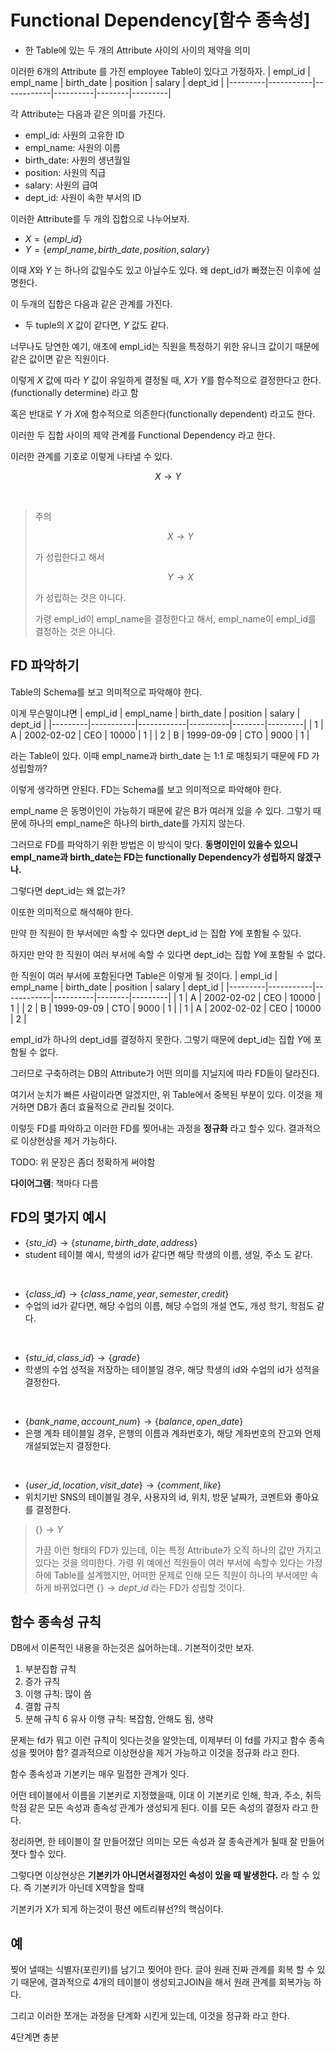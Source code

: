 # Functional Dependency[함수 종속성]
* 한 Table에 있는 두 개의 Attribute 사이의 사이의 제약을 의미


이러한 6개의 Attribute 를 가진 employee Table이 있다고 가정하자.
| empl_id | empl_name | birth_date | position | salary | dept_id |
|---------|-----------|------------|----------|--------|---------|

각 Attribute는 다음과 같은 의미를 가진다.
* empl_id: 사원의 고유한 ID
* empl_name: 사원의 이름
* birth_date: 사원의 생년월일
* position: 사원의 직급
* salary: 사원의 급여
* dept_id: 사원이 속한 부서의 ID

이러한 Attribute를 두 개의 집합으로 나누어보자.
* $X = \{empl\_id\}$
* $Y = \{empl\_name, birth\_date, position, salary\}$

이때 $X$와 $Y$ 는 하나의 값일수도 있고 아닐수도 있다. 왜 dept_id가 빠졌는진 이후에 설명한다.

이 두개의 집합은 다음과 같은 관계를 가진다.
* 두 tuple의 $X$ 값이 같다면, $Y$ 값도 같다.

너무나도 당연한 예기, 애초에 empl_id는 직원을 특정하기 위한 유니크 값이기 때문에 같은 값이면 같은 직원이다.

이렇게 $X$ 값에 따라 $Y$ 값이 <R>유일하게</R> 결정될 때, $X$가 $Y$를 <R>함수적으로 결정한다고 한다.(functionally determine)</R> 라고 함

혹은 반대로 $Y$ 가 $X$에 함수적으로 의존한다(functionally dependent) 라고도 한다.

이러한 두 집합 사이의 제약 관계를 Functional Dependency 라고 한다.

이러한 관계를 기호로 이렇게 나타낼 수 있다.

```math
X \rightarrow Y
```
<br />

> <R>주의</R>
> ```math
> X \rightarrow Y
> ```
> 가 성립한다고 해서
> ```math
> Y \rightarrow X
> ```
> 가 성립하는 것은 아니다.
>
> 가령 empl_id이 empl_name을 결정한다고 해서, empl_name이 empl_id를 결정하는 것은 아니다.


## FD 파악하기
Table의 Schema를 보고 의미적으로 파악해야 한다.

이게 무슨말이냐면
| empl_id | empl_name | birth_date | position | salary | dept_id |
|---------|-----------|------------|----------|--------|---------|
| 1       | A         | 2002-02-02 | CEO      | 10000  | 1       |
| 2       | B         | 1999-09-09 | CTO      | 9000   | 1       |

라는 Table이 있다. 이때 empl_name과 birth_date 는 1:1 로 매칭되기 때문에 FD 가 성립할까?

이렇게 생각하면 안된다. FD는 Schema를 보고 의미적으로 파악해야 한다.

empl_name 은 동명이인이 가능하기 때문에 같은 B가 여러개 있을 수 있다. 그렇기 때문에 하나의 empl_name은 하나의 birth_date를 가지지 않는다.

그러므로 FD를 파악하기 위한 방법은 이 방식이 맞다. **동명이인이 있을수 있으니 empl_name과 birth_date는 FD는 functionally Dependency가 성립하지 않겠구나.**

그렇다면 dept_id는 왜 없는가?

이또한 의미적으로 해석해야 한다.

만약 한 직원이 한 부서에만 속할 수 있다면 dept_id 는 집합 $Y$에 포함될 수 있다.

하지만 만약 한 직원이 여러 부서에 속할 수 있다면 dept_id는 집합 $Y$에 포함될 수 없다.

한 직원이 여러 부서에 포함된다면 Table은 이렇게 될 것이다.
| empl_id | empl_name | birth_date | position | salary | dept_id |
|---------|-----------|------------|----------|--------|---------|
| 1       | A         | 2002-02-02 | CEO      | 10000  | 1       |
| 2       | B         | 1999-09-09 | CTO      | 9000   | 1       |
| 1       | A         | 2002-02-02 | CEO      | 10000  | 2       |

empl_id가 하나의 dept_id를 결정하지 못한다. 그렇기 때문에 dept_id는 집합 $Y$에 포함될 수 없다.

그러므로 구축하려는 DB의 Attribute가 어떤 의미를 지닐지에 따라 FD들이 달라진다.

여기서 눈치가 빠른 사람이라면 알겠지만, 위 Table에서 중복된 부분이 있다. 이것을 제거하면 DB가 좀더 효율적으로 관리될 것이다.

이렇듯 FD를 파악하고 이러한 FD를 찢어내는 과정을 **정규화** 라고 할수 있다. 결과적으로 이상현상을 제거 가능하다.

TODO: 위 문장은 좀더 정확하게 써야함


**다이어그램**: 책마다 다름

## FD의 몇가지 예시
* $\{stu\_id\} \rightarrow \{stuname, birth\_date, address\}$
* student 테이블 예시, 학생의 id가 같다면 해당 학생의 이름, 생일, 주소 도 같다.

<br />

* $\{class\_id\} \rightarrow \{class\_name, year, semester, credit\}$
* 수업의 id가 같다면, 해당 수업의 이름, 해당 수업의 개설 연도, 개성 학기, 학점도 같다.

<br />

* $\{stu\_id, class\_id\} \rightarrow \{grade\}$
* 학생의 수업 성적을 저장하는 테이블일 경우, 해당 학생의 id와 수업의 id가 성적을 결정한다.

<br />

* $\{bank\_name, account\_num\} \rightarrow \{balance, open\_date\}$
* 은행 계좌 테이블일 경우, 은행의 이름과 계좌번호가, 해당 계좌번호의 잔고와 언제 개설되었는지 결정한다.


<br />

* $\{user\_id, location, visit\_date\} \rightarrow \{comment, like\}$
* 위치기반 SNS의 테이블일 경우, 사용자의 id, 위치, 방문 날짜가, 코멘트와 좋아요를 결정한다.

> $\{\} \rightarrow Y$
>
> 가끔 이런 형태의 FD가 있는데, 이는 특정 Attribute가 오직 하나의 값만 가지고 있다는 것을 의미한다.
> 가령 위 예에선 직원들이 여러 부서에 속할수 있다는 가정 하에 Table를 설계했지만, 어떠한 문제로 인해 모든 직원이 하나의 부서에만 속하게 바뀌었다면 $\{\} \rightarrow dept\_id$ 라는 FD가 성립할 것이다.

## 함수 종속성 규칙
DB에서 이론적인 내용을 하는것은 싫어하는데.. 기본적이것만 보자.

1. 부분집합 규칙
2. 증가 규칙
3. 이행 규칙: 많이 씀
4. 결합 규칙
5. 분해 규칙
6 유사 이행 규칙: 복잡함, 안해도 됨, 생략

문제는 fd가 뭐고 이런 규칙이 잇다는것을 알앗는데, 이제부터 이 fd를 가지고 함수 종속성을 찢어야 함? 결과적으로 이상현상을 제거 가능하고 이것을 정규화 라고 한다.

함수 종속성과 기본키는 매우 밀접한 관계가 잇다.


어떤 테이블에서 이름을 기본키로 지정했을때, 이대 이 기본키로 인해, 학과, 주소, 취득학점 같은 모든 속성과 종속성 관계가 생성되게 된다. 이를 모든 속성의 결정자 라고 한다.

정리하면, 한 테이블이 잘 만들어졌단 의미는 모든 속성과 잘 종속관계가 될때 잘 만들어 졋다 할수 있다.

그렇다면 이상현상은 **기본키가 아니면서결정자인 속성이 있을 때 발생한다.** 라 할 수 있다. 즉 기본키가 아닌데 X역할을 할때

기본키가 X가 되게 하는것이 펑션 에트리뷰선?의 핵심이다.

## 예
찢어 낼때는 식별자(포린키)를 남기고 찢어야 한다. 글야 원래 진짜 관계를 회복 할 수 있기 때문에, 결과적으로 4개의 테이블이 생성되고JOIN을 해서 원래 관계를 회복가능 하다.

그리고 이러한 쪼개는 과정을 단계화 시킨게 있는데, 이것을 정규화 라고 한다.

4단계면 충분